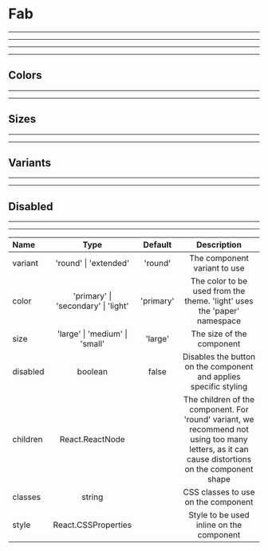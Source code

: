 
# Fab

---
---
---
---

## Colors

<Provider theme={themes.natura.light}>
  <ComponentWithLabel componentList={colors} />
</Provider>

---
---

## Sizes

<Provider theme={themes.natura.light}>
  <ComponentWithLabel componentList={sizes} />
</Provider>

---
---

## Variants

<Provider theme={themes.natura.light}>
  <ComponentWithLabel componentList={variants} />
</Provider>

---
---

## Disabled

<Provider theme={themes.natura.light}>
  <ComponentWithLabel componentList={disabled} />
</Provider>

---
---

| Name                      | Type                                            | Default                               | Description
| :--                       | :-:                                             | :-:                                   | :-:
| variant                   | 'round' \| 'extended'                           | 'round'                               | The component variant to use
| color                     | 'primary' \| 'secondary' \| 'light'             | 'primary'                             | The color to be used from the theme. 'light' uses the 'paper' namespace
| size                      | 'large' \| 'medium' \| 'small'                  | 'large'                               | The size of the component
| disabled                  | boolean                                         | false                                 | Disables the button on the component and applies specific styling
| children                  | React.ReactNode                                 |                                       | The children of the component. For 'round' variant, we recommend not using too many letters, as it can cause distortions on the component shape
| classes                   | string                                          |                                       | CSS classes to use on the component
| style                     | React.CSSProperties                             |                                       | Style to be used inline on the component
